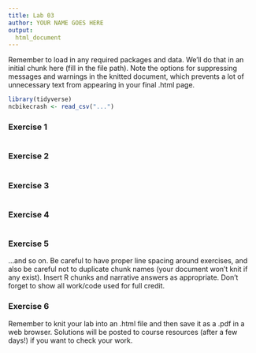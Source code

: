 ```yaml
---
title: Lab 03
author: YOUR NAME GOES HERE
output:
  html_document
---
```


Remember to load in any required packages and data. We'll do that in an
initial chunk here (fill in the file path). Note the options for suppressing 
messages and warnings in the knitted document, which prevents a lot of 
unnecessary text from appearing in your final .html page.

```r
library(tidyverse)
ncbikecrash <- read_csv("...")
```

### Exercise 1

```r

```

### Exercise 2

```r

```

### Exercise 3

```r

```

### Exercise 4

```r

```

### Exercise 5

...and so on. Be careful to have proper line spacing around exercises, and
also be careful not to duplicate chunk names (your document won't knit if any
exist). Insert R chunks and narrative answers as appropriate. Don't forget to
show all work/code used for full credit.

### Exercise 6



Remember to knit your lab into an .html file and then save it as a .pdf in a 
web browser. Solutions will be posted to course resources (after a few days!) if
you want to check your work.
